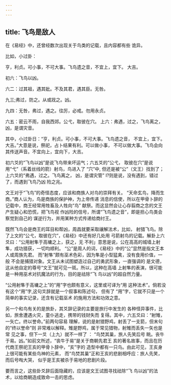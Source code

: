 ```yaml
---
---
---
```

title: 飞鸟是敌人
---



在《易经》中，还曾经数次出现关于鸟类的记载，且内容都有些 诡异。

比如，小过卦：

亨，利贞。可小事，不可大事。飞鸟遗之音，不宜上，宜下。 大吉。

初六：飞鸟以凶。

六二：过其祖，遇其妣。不及其君，遇其臣。无咎。

九三;弗过，防之。从或戕之。凶。

九四：无咎，弗过，遇之。往厉，必戒。勿用永贞。

六五：密云不雨，自我西郊。公弋，取彼在穴。 上六：弗遇，过之，飞鸟离之，凶，是谓灾音。

其中，小过卦日：“亨，利贞。可小事，不可大事。飞鸟遗之音， 不宜上，宜下。大吉。”大意是说，祭祀，占卜结果有利。可以做小事， 不可以做大事。飞鸟会向其传送声音。不宜向上，宜向下，大吉。

初六爻的“飞鸟以凶”是说飞鸟带来坏运气；六五爻的“公弋， 取彼在穴”是说用“弋”（系着丝线的箭）射鸟，鸟进入了 “穴”中, 但还是被“公”（文王）找到了；上六爻的“弗遇，过之。飞鸟离之， 凶，是谓灾管” I?则是说，没有遇到，错过了，而遇到飞鸟乃凶 险之兆。

文王对于“飞鸟”的奇怪态度，应该和商族人对鸟的崇拜有关。 “天命玄鸟，降而生商。”商人认为，鸟是商族的保护神，为上帝传递 消息的信使，所以在甲骨卜辞的记载中，商王经常用牲畜及人牲向“鸟” 献祭。而这显然会让心存翦商之念的文王产生疑心和恐慌，把飞鸟视 作凶险的信号，所谓“飞鸟遗之音”，即是担心鸟类会察觉到自己的 谋逆行为，并用某种方式传递给商纣王。

既然飞鸟会是商王的耳目和帮凶，周昌就要采取禳解法术，比如， 射猎飞鸟。除了上文的“公弋，取彼在穴”，《易经》中还有好几处用 弓箭射鸟的记载。解卦上六爻曰：“公用射隼于高墉之上，获之，无 不利」意思是说，公在高高的城墙上射隼，成功猎获，一切均顺利。 “公”是周人的词，《易经》中的“公”显然是指文王本人或周族先君。 而“射隼”颇有巫术色彩，因为隼是小型猛禽，没有食用价值，一般 不会是捕猎对象。文王从未试图塑造过自己的勇武形象，一直强调的 是文德，这从他自定的尊号“文王”就可见一斑。所以，这种在高墙 上射隼的表演，很可能是一种用巫术对抗魔法的行为，目的是祛除“飞 鸟以凶”的超自然力量。

“公用射隼于高墉之上”的“用”字也颇有意义，这里或可译为“用 这种法术"。倘若没有这个“用”字,这句爻辞就是一个叙事和陈述句， 但有了 “用”字，它就不只是一个简单的事实记录，还含有记载巫术 的施用方法和功效之意。

另一个和鸟有关的是旅卦，其爻辞记录的主要是旅行中发生的 各种怪异事件，比如，旅舍遭遇火灾，童仆逃走，携带的钱财失而 复得。其中，六五爻曰：“射雉，一矢亡。终以誉命。”前两句容易 理解，说的是射猎野鸡，射丢了一支箭，但末句的“终以誉命”则 非常难以解释。雉是野鸡，属于常见猎物，射雉而丢失一矢也是常 见之事，但下一爻（上九）就不一样了 ： “鸟焚其巢，旅人先笑后号 眺。丧牛于易。凶。”如前文所述，“丧牛于易”是关于商朝先君王 亥的著名故事，而且在历代商王祭祀王亥的甲骨卜辞中，“亥”字的 造型中都有一只鸟。由此可见，王亥身上很可能有某些鸟神的元素， 而“鸟焚其巢”正和王亥的悲剧相呼应：旅人先笑，而后号啕大哭， 似乎是王亥被杀于易地的悲剧片段。

要而言之，这些卦爻辞后面隐藏的，应该是文王试图寻找祛除“飞 鸟以凶”的法术，以给商朝造成致命一击的思虑。